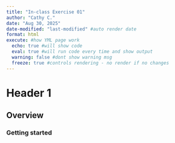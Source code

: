 ```yaml
---
title: "In-class Exercise 01"
author: "Cathy C."
date: "Aug 30, 2025"
date-modified: "last-modified" #auto render date
format: html
execute: #how YML page work
  echo: true #will show code
  eval: true #will run code every time and show output
  warning: false #dont show warning msg
  freeze: true #controls rendering - no render if no changes
---
```


# Header 1

## Overview

### Getting started
